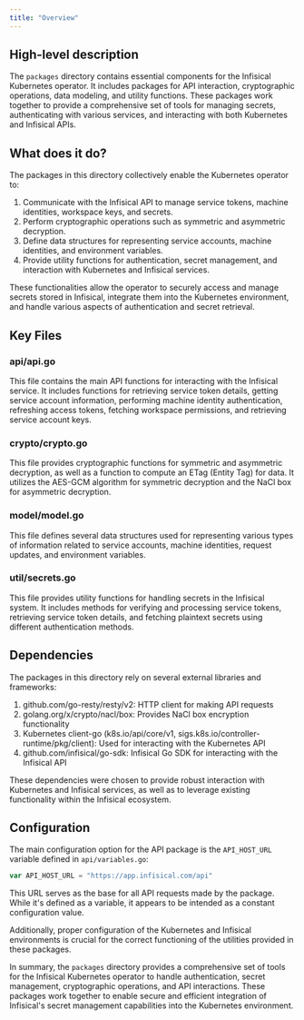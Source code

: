 ```yaml
---
title: "Overview"
---
```


## High-level description
The `packages` directory contains essential components for the Infisical Kubernetes operator. It includes packages for API interaction, cryptographic operations, data modeling, and utility functions. These packages work together to provide a comprehensive set of tools for managing secrets, authenticating with various services, and interacting with both Kubernetes and Infisical APIs.

## What does it do?
The packages in this directory collectively enable the Kubernetes operator to:

1. Communicate with the Infisical API to manage service tokens, machine identities, workspace keys, and secrets.
2. Perform cryptographic operations such as symmetric and asymmetric decryption.
3. Define data structures for representing service accounts, machine identities, and environment variables.
4. Provide utility functions for authentication, secret management, and interaction with Kubernetes and Infisical services.

These functionalities allow the operator to securely access and manage secrets stored in Infisical, integrate them into the Kubernetes environment, and handle various aspects of authentication and secret retrieval.

## Key Files

### api/api.go
This file contains the main API functions for interacting with the Infisical service. It includes functions for retrieving service token details, getting service account information, performing machine identity authentication, refreshing access tokens, fetching workspace permissions, and retrieving service account keys.

### crypto/crypto.go
This file provides cryptographic functions for symmetric and asymmetric decryption, as well as a function to compute an ETag (Entity Tag) for data. It utilizes the AES-GCM algorithm for symmetric decryption and the NaCl box for asymmetric decryption.

### model/model.go
This file defines several data structures used for representing various types of information related to service accounts, machine identities, request updates, and environment variables.

### util/secrets.go
This file provides utility functions for handling secrets in the Infisical system. It includes methods for verifying and processing service tokens, retrieving service token details, and fetching plaintext secrets using different authentication methods.

## Dependencies
The packages in this directory rely on several external libraries and frameworks:

1. github.com/go-resty/resty/v2: HTTP client for making API requests
2. golang.org/x/crypto/nacl/box: Provides NaCl box encryption functionality
3. Kubernetes client-go (k8s.io/api/core/v1, sigs.k8s.io/controller-runtime/pkg/client): Used for interacting with the Kubernetes API
4. github.com/infisical/go-sdk: Infisical Go SDK for interacting with the Infisical API

These dependencies were chosen to provide robust interaction with Kubernetes and Infisical services, as well as to leverage existing functionality within the Infisical ecosystem.

## Configuration
The main configuration option for the API package is the `API_HOST_URL` variable defined in `api/variables.go`:

```go
var API_HOST_URL = "https://app.infisical.com/api"
```

This URL serves as the base for all API requests made by the package. While it's defined as a variable, it appears to be intended as a constant configuration value.

Additionally, proper configuration of the Kubernetes and Infisical environments is crucial for the correct functioning of the utilities provided in these packages.

In summary, the `packages` directory provides a comprehensive set of tools for the Infisical Kubernetes operator to handle authentication, secret management, cryptographic operations, and API interactions. These packages work together to enable secure and efficient integration of Infisical's secret management capabilities into the Kubernetes environment.